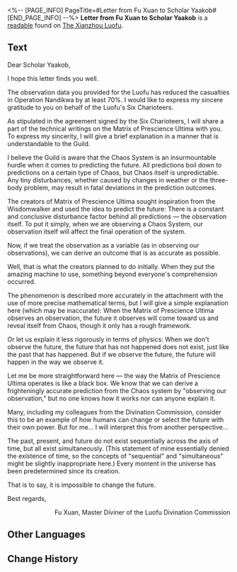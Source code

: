 <%-- [PAGE_INFO]
PageTitle=#Letter from Fu Xuan to Scholar Yaakob#
[END_PAGE_INFO] --%>
{{Readable Infobox
|id           = 244
|partIds      = 190486
|title        = 
|image        = Item The Xianzhou Luofu Readable 3.png
|world        = The Xianzhou Luofu
|parts        = 1
|author       = <!--to be added-->
|description  = As a token of gratitude following a successful collaboration, Fu Xuan sent a letter to the Intelligentsia Guild, providing them with technical documents on the Matrix of Prescience Ultima.
|part1        = Letter from Fu Xuan to Scholar Yaakob
|source1      = {{cx|Source missing}}
|characters   = 
|factions     = 
}}
'''Letter from Fu Xuan to Scholar Yaakob''' is a [[readable]] found on [[The Xianzhou Luofu]].
<!--
==Location==
{{Map Embed|<map name>|<marker id>}}
-->
==Text==
Dear Scholar Yaakob,

I hope this letter finds you well.

The observation data you provided for the Luofu has reduced the casualties in Operation Nandikwa by at least 70%. I would like to express my sincere gratitude to you on behalf of the Luofu's Six Charioteers.

As stipulated in the agreement signed by the Six Charioteers, I will share a part of the technical writings on the Matrix of Prescience Ultima with you. To express my sincerity, I will give a brief explanation in a manner that is understandable to the Guild.

I believe the Guild is aware that the Chaos System is an insurmountable hurdle when it comes to predicting the future. All predictions boil down to predictions on a certain type of Chaos, but Chaos itself is unpredictable. Any tiny disturbances, whether caused by changes in weather or the three-body problem, may result in fatal deviations in the prediction outcomes.

The creators of Matrix of Prescience Ultima sought inspiration from the Wisdomwalker and used the idea to predict the future: There is a constant and conclusive disturbance factor behind all predictions &mdash; the observation itself. To put it simply, when we are observing a Chaos System, our observation itself will affect the final operation of the system.

Now, if we treat the observation as a variable (as in observing our observations), we can derive an outcome that is as accurate as possible.

Well, that is what the creators planned to do initially. When they put the amazing machine to use, something beyond everyone's comprehension occurred.

The phenomenon is described more accurately in the attachment with the use of more precise mathematical terms, but I will give a simple explanation here (which may be inaccurate): When the Matrix of Prescience Ultima observes an observation, the future it observes will come toward us and reveal itself from Chaos, though it only has a rough framework.

Or let us explain it less rigorously in terms of physics: When we don't observe the future, the future that has not happened does not exist, just like the past that has happened. But if we observe the future, the future will happen in the way we observe it.

Let me be more straightforward here &mdash; the way the Matrix of Prescience Ultima operates is like a black box. We know that we can derive a frighteningly accurate prediction from the Chaos system by "observing our observation," but no one knows how it works nor can anyone explain it.

Many, including my colleagues from the Divination Commission, consider this to be an example of how humans can change or select the future with their own power. But for me... I will interpret this from another perspective...

The past, present, and future do not exist sequentially across the axis of time, but all exist simultaneously. (This statement of mine essentially denied the existence of time, so the concepts of "sequential" and "simultaneous" might be slightly inappropriate here.) Every moment in the universe has been predetermined since its creation.

That is to say, it is impossible to change the future.

Best regards,

<div align="right">Fu Xuan, Master Diviner of the Luofu Divination Commission</div>

<!--
==Trivia==
* 
-->
==Other Languages==
{{Other Languages
|en   = Letter from Fu Xuan to Scholar Yaakob
|zhs  = 符玄致叶尔孤白学士的信
|zht  = 符玄致葉爾孤白學士的信
|ja   = 符玄がヤコブ学士に宛てた手紙
|ko   = 야곱 학사에게 보내는 부현의 편지
|es   = Carta de Fu Xuan para el erudito Yaakob
|fr   = Lettre de Fu Xuan à l'érudit Yaakob
|ru   = Письмо учёному Якобу от Фу Сюань
|th   = จดหมายจาก Fu Xuan ถึงนักวิชาการ Yaakob
|vi   = Thư Fu Xuan Gửi Học Sĩ Yaakob
|de   = Brief von Fu Xuan an den Gelehrten Yaakob
|id   = Surat dari Fu Xuan untuk Yaakob
|pt   = Carta de Fu Xuan para o Acadêmico Yaakob
}}

==Change History==
{{Change History|1.3}}